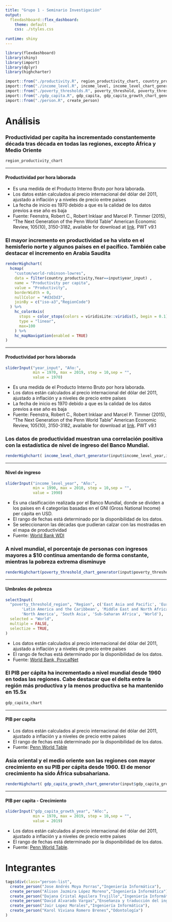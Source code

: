 ```yaml
---
title: "Grupo 1 - Seminario Investigación"
output: 
  flexdashboard::flex_dashboard:
    theme: default
    css: ./styles.css
    
runtime: shiny
---
```


```r
library(flexdashboard)
library(shiny)
library(import)
library(dplyr)
library(highcharter)
```

```r
import::from("./productivity.R", region_productivity_chart, country_productivity)
import::from("./income_level.R", income_level, income_level_chart_generator)
import::from("./poverty_thresholds.R", poverty_threshold, poverty_threshold_chart_generator)
import::from("./gdp_capita.R", gdp_capita, gdp_capita_growth_chart_generator, gdp_capita_chart)
import::from("./person.R", create_person)
```

Análisis {.storyboard data-icon="fa-signal"}
=========================================

### Productividad per capita ha incrementado constantemente década tras década en todas las regiones, excepto África y Medio Oriente

```r
region_productivity_chart
```

***
#### **Productividad por hora laborada**
- Es una medida de el Producto Interno Bruto por hora laborada.
- Los datos están calculados al precio internacional del dólar del 2011, ajustado a inflación y a niveles de precio entre países
- La fecha de inicio es 1970 debido a que es la calidad de los datos previos a ese año es baja
- Fuente: Feenstra, Robert C., Robert Inklaar and Marcel P. Timmer (2015), "The Next Generation of the Penn World Table" American Economic Review, 105(10), 3150-3182, available for download at [link](http://www.ggdc.net/pwt). PWT v9.1


### El mayor incremento en productividad se ha visto en el hemisferio norte y algunos países en el pacífico. También cabe destacar el incremento en Arabia Saudita

```r
renderHighchart(
  hcmap(
    "custom/world-robinson-lowres", 
    data = filter(country_productivity,Year==input$year_input) ,
    name = "Productivity per capita", 
    value = "Productivity",
    borderWidth = 0,
    nullColor = "#d3d3d3",
    joinBy = c("iso-a3","RegionCode")
  ) %>%
    hc_colorAxis(
      stops = color_stops(colors = viridisLite::viridis(5, begin = 0.1)),
      type = "linear",
      max=100
    ) %>%
    hc_mapNavigation(enabled = TRUE)
)
```

***
#### **Productividad por hora laborada**

```r
sliderInput("year_input", "Año:",
            min = 1970, max = 2019, step = 10,sep = "", 
            value = 1970)
```

- Es una medida de el Producto Interno Bruto por hora laborada.
- Los datos están calculados al precio internacional del dólar del 2011, ajustado a inflación y a niveles de precio entre países
- La fecha de inicio es 1970 debido a que es la calidad de los datos previos a ese año es baja
- Fuente: Feenstra, Robert C., Robert Inklaar and Marcel P. Timmer (2015), "The Next Generation of the Penn World Table" American Economic Review, 105(10), 3150-3182, available for download at [link](http://www.ggdc.net/pwt). PWT v9.1


### Los datos de productividad muestran una correlación positiva con la estadística de nivel de ingreso del Banco Mundial.

```r
renderHighchart( income_level_chart_generator(input$income_level_year,income_level))
```

***
#### **Nivel de ingreso**

```r
sliderInput("income_level_year", "Año:",
            min = 1990, max = 2010, step = 10,sep = "", 
            value = 1990)
```

- Es una clasificación realizada por el Banco Mundial, donde se dividen a los paises en 4 categorías basadas en el GNI (Gross National Income) per cápita en USD.
- El rango de fechas está determinado por la disponibilidad de los datos.
- Se seleccionaron las décadas que pudieran calzar con las mostradas en el mapa de productividad
- Fuente: [World Bank WDI](http://databank.worldbank.org/data/download/site-content/OGHIST.xls)



### A nivel mundial, el porcentaje de personas con ingresos mayores a $10 continua amentando de forma constante, mientras la pobreza extrema disminuye



```r
renderHighchart(poverty_threshold_chart_generator(input$poverty_threshold_region,poverty_threshold))
```

***
#### **Umbrales de pobreza**
```r
selectInput(
  "poverty_threshold_region", "Region", c('East Asia and Pacific', 'Europe and Central Asia',
       'Latin America and the Caribbean', 'Middle East and North Africa',
       'North America', 'South Asia', 'Sub-Saharan Africa', 'World'),
  selected = "World",
  multiple = FALSE,
  selectize = TRUE,
)
```

- Los datos están calculados al precio internacional del dólar del 2011, ajustado a inflación y a niveles de precio entre países
- El rango de fechas está determinado por la disponibilidad de los datos.
- Fuente: [World Bank, PovcalNet](http://iresearch.worldbank.org/PovcalNet/povDuplicateWB.aspx)


### El PIB per cápita ha incrementado a nivel mundial desde 1960 en todas las regiones. Cabe destacar que el delta entre la región más productiva y la menos productiva se ha mantenido en 15.5x

```r
gdp_capita_chart
```

***
#### **PIB per capita**

- Los datos están calculados al precio internacional del dólar del 2011, ajustado a inflación y a niveles de precio entre países
- El rango de fechas está determinado por la disponibilidad de los datos.
- Fuente: [Penn World Table](http://www.ggdc.net/pwt)


### Asia oriental y el medio oriente son las regiones con mayor crecimiento en su PIB per cápita desde 1960. El de menor crecimiento ha sido África subsahariana.

```r
renderHighchart( gdp_capita_growth_chart_generator(input$gdp_capita_growth_year,gdp_capita))
```

***
#### **PIB per capita - Crecimiento**

```r
sliderInput("gdp_capita_growth_year", "Año:",
            min = 1970, max = 2019, step = 10,sep = "", 
            value = 2019)
```

- Los datos están calculados al precio internacional del dólar del 2011, ajustado a inflación y a niveles de precio entre países
- El rango de fechas está determinado por la disponibilidad de los datos.
- Fuente: [Penn World Table](http://www.ggdc.net/pwt).

Integrantes {data-icon="fa-user"}
=========================================


```r
tags$div(class="person-list",
  create_person("Jose Andrés Moya Porras","Ingeniería Informática"),
  create_person("Alison Jazmira López Moreno","Ingeniería Informática"),
  create_person("Dajana Cristal Aguilera Trujillo","Ingeniería Informática"),
  create_person("David Alvarado Vargas","Enseñanza y traducción del inglés"),
  create_person("Jair Lopez Morales","Ingeniería Informática"),
  create_person("Karol Viviana Romero Brenes","Odontología")
)
  
```
